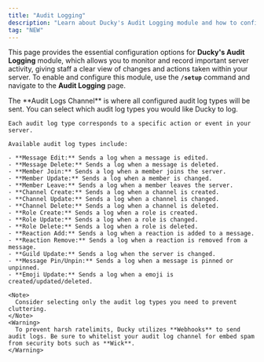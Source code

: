 ```yaml
---
title: "Audit Logging"
description: "Learn about Ducky's Audit Logging module and how to configure it."
tag: "NEW"
---
```


This page provides the essential configuration options for **Ducky's Audit Logging** module, which allows you to monitor and record important server activity, giving staff a clear view of changes and actions taken within your server. To enable and configure this module, use the **`/setup`** command and navigate to the **Audit Logging** page.

<Steps>
  <Step title="Audit Logs Channel" titleSize="h2">
    The **Audit Logs Channel** is where all configured audit log types will be sent.
  </Step>
  <Step title="Audit Log Types" titleSize="h2">
    You can select which audit log types you would like Ducky to log.

    Each audit log type corresponds to a specific action or event in your server.

    Available audit log types include:

    - **Message Edit:** Sends a log when a message is edited.
    - **Message Delete:** Sends a log when a message is deleted.
    - **Member Join:** Sends a log when a member joins the server.
    - **Member Update:** Sends a log when a member is changed.
    - **Member Leave:** Sends a log when a member leaves the server.
    - **Channel Create:** Sends a log when a channel is created.
    - **Channel Update:** Sends a log when a channel is changed.
    - **Channel Delete:** Sends a log when a channel is deleted.
    - **Role Create:** Sends a log when a role is created.
    - **Role Update:** Sends a log when a role is changed.
    - **Role Delete:** Sends a log when a role is deleted.
    - **Reaction Add:** Sends a log when a reaction is added to a message.
    - **Reaction Remove:** Sends a log when a reaction is removed from a message.
    - **Guild Update:** Sends a log when the server is changed.
    - **Message Pin/Unpin:** Sends a log when a message is pinned or unpinned.
    - **Emoji Update:** Sends a log when a emoji is created/updated/deleted.

    <Note>
      Consider selecting only the audit log types you need to prevent cluttering.
    </Note>
    <Warning>
      To prevent harsh ratelimits, Ducky utilizes **Webhooks** to send audit logs. Be sure to whitelist your audit log channel for embed spam from security bots such as **Wick**.
    </Warning>
  </Step>
</Steps>